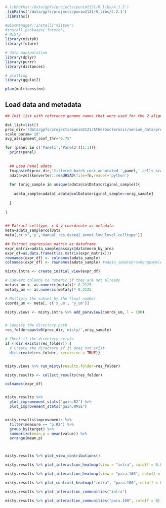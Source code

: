 ```r
#.libPaths('/data/gpfs/projects/punim2121/R_libs/4.1.2')
.libPaths('/data/gpfs/projects/punim2121/R_libs/4.2.1')
.libPaths()
```

```r
#BiocManager::install("mistyR")
#install.packages('future')
# MISTy
library(mistyR)
library(future)

# data manipulation
library(dplyr)
library(purrr)
library(distances)

# plotting
library(ggplot2)

plan(multisession)

```


## Load data and metadata
```r
## Init list with reference genome names that were used for the 2 alignments

dat_list=list()
proc_dir='/data/gpfs/projects/punim2121/Atherosclerosis/xenium_data/processed_data/baysor_processed_output/'
scale_param='10'
avg_assignment_conf_thr='0.75'

for (panel in c('Panel1','Panel2')[1:1]){
  print(panel)
  
  
  ## Load Panel adata
  fn=paste0(proc_dir,'filtered_batch_corr_annotated_',panel,'_cells_scale_',scale_param,'_asg_conf_',avg_assignment_conf_thr,'_.h5ad')
  adata=zellkonverter::readH5AD(file=fn,reader='python')
  
  for (orig_sample in unique(adata@colData$original_sample)){
    
    adata_sample=adata[,adata@colData$original_sample==orig_sample]
    
  }
  
}
  
```

```r
## Extract celltype, x & y coordinate as metadata
meta=adata_sample@colData
meta[,c('x','y','manual_res_deseq2_annot_low_level_celltype')]

## Extract expression matrix as dataframe
expr_matrix=adata_sample@assays@data$norm_by_area
expr_df=as.data.frame(t(as.matrix(expr_matrix)))
rownames(expr_df) <- colnames(adata_sample)
colnames(expr_df) <- rownames(adata_sample) #adata_sample@rowRanges@elementMetadata@listData$HGNC
```

```r
misty.intra <- create_initial_view(expr_df)

# Convert columns to numeric if they are not already
meta$x_um <- as.numeric(meta$x)* 0.2125
meta$y_um <- as.numeric(meta$y)* 0.2125

# Multiply the subset by the float number
coords_um <- meta[, c('x_um', 'y_um')] 

misty.views <- misty.intra %>% add_paraview(coords_um, l = 100)


# Specify the directory path
res_folder=paste0(proc_dir,'misty/',orig_sample)

# Check if the directory exists
if (!dir.exists(res_folder)) {
  # Create the directory if it does not exist
  dir.create(res_folder, recursive = TRUE)} 


misty.views %>% run_misty(results.folder=res_folder)

misty.results <- collect_results(res_folder)
```

```r
colnames(expr_df)


misty.results %>%
  plot_improvement_stats("gain.R2") %>%
  plot_improvement_stats("gain.RMSE")


misty.results$improvements %>%
  filter(measure == "p.R2") %>%
  group_by(target) %>% 
  summarize(mean.p = mean(value)) %>%
  arrange(mean.p)



misty.results %>% plot_view_contributions()

misty.results %>% plot_interaction_heatmap(view = "intra", cutoff = 0.8)

misty.results %>% plot_interaction_heatmap(view = "para.100", cutoff = 0.1)

misty.results %>% plot_contrast_heatmap("intra", "para.100", cutoff = 0.5)

misty.results %>% plot_interaction_communities("intra")

misty.results %>% plot_interaction_communities("para.100", cutoff = 8)
```

